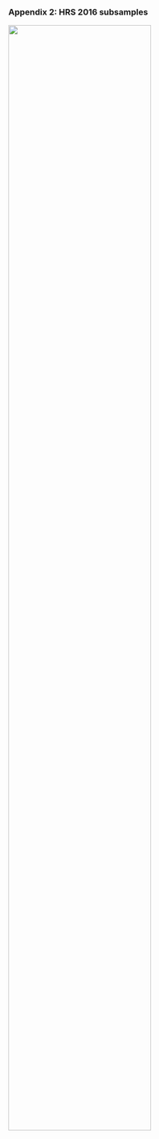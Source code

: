 <!-- This will insert a page break  -->

```{=openxml}
<w:p><w:r><w:br w:type="page"/></w:r></w:p>
```

### Appendix 2: HRS 2016 subsamples

::: {#fig-fig1 layout-align="center"}
![](excalidraw/figa1.excalidraw.svg){width="75%"} 
:::